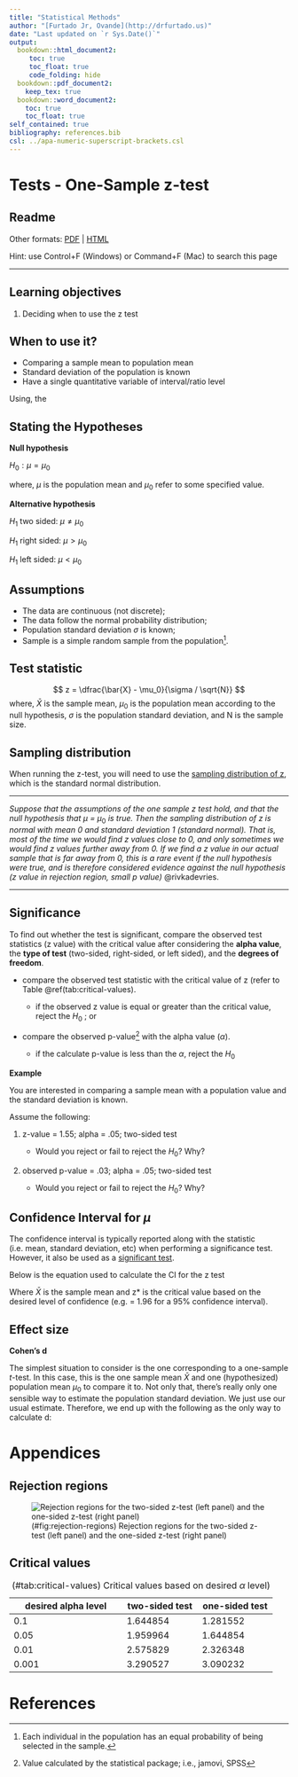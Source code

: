 ```yaml
---
title: "Statistical Methods"
author: "[Furtado Jr, Ovande](http://drfurtado.us)"
date: "Last updated on `r Sys.Date()`"
output:
  bookdown::html_document2:
     toc: true
     toc_float: true
     code_folding: hide
  bookdown::pdf_document2:
    keep_tex: true
  bookdown::word_document2:
    toc: true
    toc_float: true
self_contained: true
bibliography: references.bib
csl: ../apa-numeric-superscript-brackets.csl
---
```


# Tests - One-Sample z-test

## Readme

Other formats: [PDF](2means.pdf) \| [HTML](2means.html)

Hint: use Control+F (Windows) or Command+F (Mac) to search this page

------------------------------------------------------------------------

## Learning objectives {#learning-objectives}

1.  Deciding when to use the z test

## When to use it? {#when-to-use-it}

-   Comparing a sample mean to population mean
-   Standard deviation of the population is known
-   Have a single quantitative variable of interval/ratio level

Using, the

## Stating the Hypotheses {#stating-the-hypotheses}

**Null hypothesis**

$H_0:\mu = \mu_0$

where, $\mu$ is the population mean and $\mu_0$ refer to some specified value.

**Alternative hypothesis**

$H_1$ two sided: $\mu \ne \mu_0$

$H_1$ right sided: $\mu > \mu_0$

$H_1$ left sided: $\mu < \mu_0$

## Assumptions {#assumptions}

-   The data are continuous (not discrete);
-   The data follow the normal probability distribution;
-   Population standard deviation $\sigma$ is known;
-   Sample is a simple random sample from the population[^1].

[^1]: Each individual in the population has an equal probability of being selected in the sample.

## Test statistic {#test-statistic}

$$
z = \dfrac{\bar{X} - \mu_0}{\sigma / \sqrt{N}}
$$ where, $\bar{X}$ is the sample mean, $\mu_0$ is the population mean according to the null hypothesis, $\sigma$ is the population standard deviation, and N is the sample size.

## Sampling distribution

When running the z-test, you will need to use the [sampling distribution of z](https://statkat.com/sampling-distribution/one-sample-z-test/z.php), which is the standard normal distribution.

------------------------------------------------------------------------

*Suppose that the assumptions of the one sample z test hold, and that the null hypothesis that* $\mu$ *=* $\mu_0$ *is true. Then the sampling distribution of z is normal with mean 0 and standard deviation 1 (standard normal). That is, most of the time we would find z values close to 0, and only sometimes we would find z values further away from 0. If we find a z value in our actual sample that is far away from 0, this is a rare event if the null hypothesis were true, and is therefore considered evidence against the null hypothesis (z value in rejection region, small p value)* @rivkadevries.

------------------------------------------------------------------------

## Significance

To find out whether the test is significant, compare the observed test statistics (z value) with the critical value after considering the **alpha value**, the **type of test** (two-sided, right-sided, or left sided), and the **degrees of freedom**.

-   compare the observed test statistic with the critical value of z (refer to Table \@ref(tab:critical-values).

    -   if the observed z value is equal or greater than the critical value, reject the $H_0$ ; or

-   compare the observed p-value[^2] with the alpha value ($\alpha$).

    -   if the calculate p-value is less than the $\alpha$, reject the $H_0$

[^2]: Value calculated by the statistical package; i.e., jamovi, SPSS

**Example**

You are interested in comparing a sample mean with a population value and the standard deviation is known.

Assume the following:

1.  z-value = 1.55; alpha = .05; two-sided test

    -   Would you reject or fail to reject the $H_0$? Why?

2.  observed p-value = .03; alpha = .05; two-sided test

    -   Would you reject or fail to reject the $H_0$? Why?

## Confidence Interval for $\mu$

The confidence interval is typically reported along with the statistic (i.e. mean, standard deviation, etc) when performing a significance test. However, it also be used as a [significant test](https://statkat.com/confidence-interval-as-test/one-sample-z-test.php).

Below is the equation used to calculate the CI for the z test

```{=tex}
\begin{equation} 
\bar{X} \pm z^* \times \dfrac{\sigma}{\sqrt{N}}
(\#eq:confidence-interval)
\end{equation}
```
Where $\bar{X}$ is the sample mean and z\* is the critical value based on the desired level of confidence (e.g. = 1.96 for a 95% confidence interval).

## Effect size

**Cohen's d**

The simplest situation to consider is the one corresponding to a one-sample *t*-test. In this case, this is the one sample mean $\bar{X}$ and one (hypothesized) population mean $\mu_0$ to compare it to. Not only that, there's really only one sensible way to estimate the population standard deviation. We just use our usual estimate. Therefore, we end up with the following as the only way to calculate d:

# Appendices {.unnumbered}

## Rejection regions {.unnumbered}

![(#fig:rejection-regions) Rejection regions for the two-sided z-test (left panel) and the one-sided z-test (right panel)](https://lsj.readthedocs.io/en/latest/_images/lsj_zTestOneTwoTailed.svg){#figure1 alt="Rejection regions for the two-sided z-test (left panel) and the one-sided z-test (right panel)"}

## Critical values {.unnumbered}

| **desired** alpha **level** | **two-sided test** | **one-sided test** |
|-----------------------------|--------------------|--------------------|
| 0.1                         | 1.644854           | 1.281552           |
| 0.05                        | 1.959964           | 1.644854           |
| 0.01                        | 2.575829           | 2.326348           |
| 0.001                       | 3.290527           | 3.090232           |

: (#tab:critical-values) Critical values based on desired $\alpha$ level)

# References
